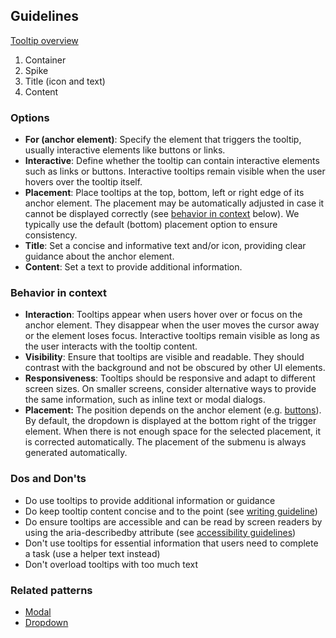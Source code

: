 ## Guidelines

[Tooltip overview](https://www.figma.com/design/wEptRgAezDU1z80Cn3eZ0o/iX-Documentation-illustrations?node-id=4952-836&t=ZV5eIufDzLMcjh8j-4)
1. Container
2. Spike
3. Title (icon and text)
4. Content

### Options

- **For (anchor element)**: Specify the element that triggers the tooltip, usually interactive elements like buttons or links.
- **Interactive**: Define whether the tooltip can contain interactive elements such as links or buttons. Interactive tooltips remain visible when the user hovers over the tooltip itself.
- **Placement**: Place tooltips at the top, bottom, left or right edge of its anchor element. The placement may be automatically adjusted in case it cannot be displayed correctly (see [behavior in context](#behavior-in-context) below). We typically use the default (bottom) placement option to ensure consistency.
- **Title**: Set a concise and informative text and/or icon, providing clear guidance about the anchor element.
- **Content**: Set a text to provide additional information.

### Behavior in context

- **Interaction**: Tooltips appear when users hover over or focus on the anchor element. They disappear when the user moves the cursor away or the element loses focus. Interactive tooltips remain visible as long as the user interacts with the tooltip content.
- **Visibility**: Ensure that tooltips are visible and readable. They should contrast with the background and not be obscured by other UI elements.
- **Responsiveness**: Tooltips should be responsive and adapt to different screen sizes. On smaller screens, consider alternative ways to provide the same information, such as inline text or modal dialogs.
- **Placement:** The position depends on the anchor element (e.g. [buttons](../button)). By default, the dropdown is displayed at the bottom right of the trigger element. When there is not enough space for the selected placement, it is corrected automatically. The placement of the submenu is always generated automatically.

### Dos and Don'ts

- Do use tooltips to provide additional information or guidance
- Do keep tooltip content concise and to the point (see [writing guideline](../../guidelines/language/messaging/tooltip.mdx))
- Do ensure tooltips are accessible and can be read by screen readers by using the aria-describedby attribute (see [accessibility guidelines](../../guidelines/accessibility.md))
- Don't use tooltips for essential information that users need to complete a task (use a helper text instead)
- Don't overload tooltips with too much text

### Related patterns

- [Modal](../modal)
- [Dropdown](../dropdown)